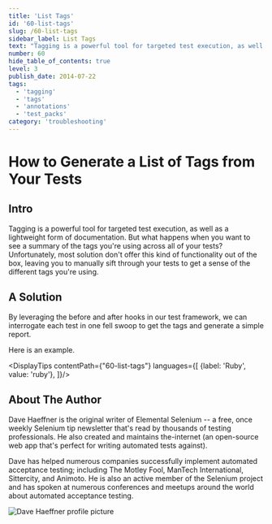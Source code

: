```yaml
---
title: 'List Tags'
id: '60-list-tags'
slug: /60-list-tags
sidebar_label: List Tags
text: "Tagging is a powerful tool for targeted test execution, as well as a lightweight form of documentation. But what happens when you want to see a summary of the tags you're using across all of your tests? Unfortunately, most solution don't offer this kind of functionality out of the box, leaving you to manually sift through your tests to get a sense of the different tags you're using."
number: 60
hide_table_of_contents: true
level: 3
publish_date: 2014-07-22
tags:
  - 'tagging'
  - 'tags'
  - 'annotations'
  - 'test_packs'
category: 'troubleshooting'
---
```


# How to Generate a List of Tags from Your Tests

## Intro

Tagging is a powerful tool for targeted test execution, as well as a lightweight form of documentation. But what
happens when you want to see a summary of the tags you're using across all of your tests? Unfortunately, most
solution don't offer this kind of functionality out of the box, leaving you to manually sift through your tests
to get a sense of the different tags you're using.

## A Solution

By leveraging the before and after hooks in our test framework, we can interrogate each test in one fell swoop to
get the tags and generate a simple report.

Here is an example.



<DisplayTips contentPath={"60-list-tags"} languages={[
    {label: 'Ruby', value: 'ruby'},
]}/>


## About The Author

Dave Haeffner is the original writer of Elemental Selenium -- a free, once weekly Selenium tip newsletter that's read
by thousands of testing professionals. He also created and maintains the-internet (an open-source web app that's
perfect for writing automated tests against).

Dave has helped numerous companies successfully implement automated acceptance testing; including The Motley Fool,
ManTech International, Sittercity, and Animoto. He is also an active member of the Selenium project and has spoken
at numerous conferences and meetups around the world about automated acceptance testing.

![Dave Haeffner profile picture](/img/authors/dave-haeffner.jpeg#author-img 'a title')




